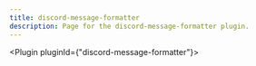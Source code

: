 ---
title: discord-message-formatter
description: Page for the discord-message-formatter plugin.
---


<Plugin pluginId={"discord-message-formatter"}></Plugin>
